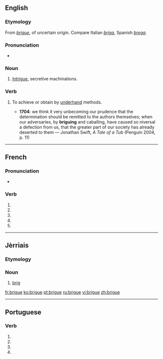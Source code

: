 {{also|brigué}}
==English==

===Etymology===
From {{etyl|fr|en}} ''[[#French|brigue]]'', of uncertain origin.  Compare Italian ''[[briga]]'', Spanish ''[[brega]]''.

===Pronunciation===
* {{IPA|/bɹiːɡ/}}

===Noun===
{{en-noun}}

# {{obsolete}} [[intrigue|Intrigue]], secretive machinations.
#: {{rfquotek|Chesterfield}}

===Verb===
{{en-verb|brigu|ing}}

# {{obsolete}} To achieve or obtain by [[underhand]] methods.
#* '''1704''': we think it very unbecoming our prudence that the determination should be remitted to the authors themselves; when our adversaries, by '''briguing''' and caballing, have caused so niversal a defection from us, that the greater part of our society has already deserted to them — Jonathan Swift, ''A Tale of a Tub'' (Penguin 2004, p. 11)

----

==French==

===Pronunciation===
* {{homophones|lang=fr|briguent|brigues}}

===Verb===
{{fr-verb-form}}

# {{conjugation of|briguer||1|s|pres|ind|lang=fr}}
# {{conjugation of|briguer||3|s|pres|ind|lang=fr}}
# {{conjugation of|briguer||1|s|pres|sub|lang=fr}}
# {{conjugation of|briguer||1|s|pres|sub|lang=fr}}
# {{conjugation of|briguer||2|s|imp|lang=fr}}

----

==Jèrriais==

===Etymology===
{{rfe|lang=roa-jer}}

===Noun===
{{roa-jer-noun|f}}

# [[brig]]

[[fr:brigue]]
[[ko:brigue]]
[[pt:brigue]]
[[ru:brigue]]
[[vi:brigue]]
[[zh:brigue]]

----
==Portuguese==

===Verb===
{{head|pt|verb form}}
# {{conjugation of|brigar||1|s|present|subjunctive|lang=pt}}
# {{conjugation of|brigar||3|s|present|subjunctive|lang=pt}}
# {{conjugation of|brigar||1|s|imperative|lang=pt}}
# {{conjugation of|brigar||3|s|imperative|lang=pt}}
{{rfc-auto}}